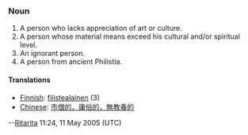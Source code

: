 ===Noun===
#A person who lacks appreciation of art or culture.
#A person whose material means exceed his cultural and/or spiritual level.
#An ignorant person.
#A person from ancient Philistia.

====Translations====
*[[Finnish]]: [[filistealainen]] (3)
*[[Chinese]]: [[市僧的，庸俗的，無教養的]]
--[[User:Ritarita|Ritarita]] 11:24, 11 May 2005 (UTC)